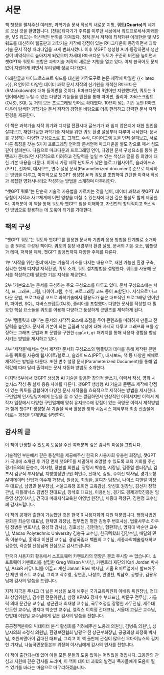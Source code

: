
# 서문 {.unnumbered}

책 첫장을 펼쳐주신 여러분, 과학기술 문서 작성의 새로운 지평, **쿼토(Quarto)**의 세계로 오신 것을 환영합니다. (전동)타자기가 주류를 이루던 세상에서 워드프로세서(아래한글, MS 워드)는 혁신적인 변화를 가져왔다. 정적 문서 저작에 최적화된 아래한글 및 MS 워드를 대신하여 웹출판과 과학기술 저작에 강점이 있는 R마크다운이 등장하면서 과학기술 문서 작성 패러다임을 크게 변화시켰다. 이후 챗GPT 생성형 AI가 등장하면서 생산성이 비약적으로 높아지게 되었으며 차세대 R마크다운 쿼토가 꾸준히 버전을 높이면서 챗GPT와 쿼토의 조합은 과학기술 저작의 새로운 지평을 열고 있다. 이제 한국어도 문제없이 지원하게 되면서 우리곁에 성큼 다가왔다.

아래한글과 마이크로소프트 워드를 대신한 저작도구로 논문 제작에 탁월한 {{< latex >}}, R 언어로 다양한 데이터 과학 문서 저작의 신기원을 개척한 R마크다운(RMarkdown)에 대해 들어봤을 것이다. R마크다운이 R언어만 지원했다면, 쿼토는 R 언어에서만 누릴 수 있는 다양한 기능들을 엔진을 통해 파이썬, 줄리아, 자바스크립트(OJS), SQL 등 거의 모든 프로그래밍 언어로 확대했다. 10년이 넘는 기간 동안 R마크다운이 탐색한 과학기술 문서 저작의 경험을 바탕으로 더욱 편리하고 강력한 문서 저작 환경을 제공한다.

이 책은 과학기술 저작 위기와 디지털 전환시대 글쓰기가 왜 쉽지 않은지에 대한 원인을 살펴보고, 재현가능한 과학기술 저작을 위한 쿼토 환경 설정부터 다루며 시작한다. 문서를 구성하는 다양한 구성요소로 표, 그래프, 수식, 다이어그램 등을 먼저 살펴보고, 서로다른 특징을 갖는 5가지 프로그래밍 언어와 문서언어 마크다운을 별도 장으로 떼서 심도 깊이 살펴본다. 다음으로 마크다운과 프로그래밍 언어, 다양한 문서 구성요소를 통해 콘텐츠가 준비되면 시각적으로 미려하고 전달력을 높일 수 있는 색상과 글꼴 등 외양에 대한 기본 내용을 다룬다. 이어서 가장 제작 난이도가 낮은 블로그/웹사이트, 슬라이드쇼(PPT), 전자책, 대시보드, 변수 설정 문서(Parameterized document) 순으로 제작하는 방법을 다루고, 마지막으로 챗GPT 생성형 AI와 쿼토를 조합하여 간단한 이력서 작성과 복잡한 영화시나리오 작성하는 방법을 소개하며 마무리한다.

"챗GPT 쿼토"는 단순히 기술적 사용법을 가르치는 것을 넘어, 
데이터 과학과 챗GPT AI 융합이 저작과 사고체계에 어떤 영향을 미칠 수 있는지에 대한 깊은 통찰도
함께 제공한다. 여러분이 이 책을 통해 쿼토와 챗GPT 힘을 이해하고, 자신만의 창의적이고 혁신적인 방법으로 활용하는 데 도움이 되기를 기대한다.


## 책의 구성

"챗GPT 쿼토"는 쿼토와 챗GPT를 활용한 문서화 기법과 응용 방법을 단계별로 소개하는 총 5부로 구성된 책이다. 쿼토의 등장 배경부터 환경 설정, 문서의 기본 요소, 템플릿과 테마, 저작물 제작, 챗GPT 활용법까지 다양한 주제를 다룬다.

1부 '시작을 위한 준비'에서는 기술적 기초를 다지는 내용으로, 재현 가능한 환경 구축, 심각한 현재 디지털 저작환경, 쿼토 소개, 쿼토 설치방법을 설명한다. 쿼토를 사용해 문서를 작성하고데 필요한 기본 지식을 제공한다.

2부 '기본요소'는 문서를 구성하는 주요 구성요소를 다루고 있다. 문서 구성요소에는 서식, 표, 그래프, 그림, 다이어그램, 수식, 프로그래밍 코드 등이 포함된다. 서식으로 마크다운 문법, 프로그래밍 코드로 과학기술에서 활용도가 높은 대표적인 프로그래밍 언어인 R, 파이썬, SQL, 자바스크립트(OJS), 줄리아를 포함했다. 다양한 문서를 작성할 때 필요한 핵심 요소들을 쿼토를 이용해 다양하고 풍성하게 콘텐츠를 제작하게 된다.

3부 '템플릿과 테마'는 문서의 시각적 요소에 초점을 두어 콘텐츠를 미려하게 만들고 전달력을 높인다. 문서의 기본이 되는 글꼴과 색상에 대해 자세히 다루고 그래프와 표를 상징하는 그래프 문법과 표 문법을 구현한 `ggplot`, `gt` 패키지를 통해 사용자 경험을 향상시키는 방법을 제시하고 있다.

4부 '저작물'에서는 앞서 제작한 문서화 구성요소와 템플릿과 테마를 통해 제작된 콘텐츠를 쿼토를 사용해 웹사이트/블로그, 슬라이드쇼(PPT), 대시보드, 책 등 다양한 매체로 제작하는 방법을 다룬다. 또한 변수 설정 문서(Parameterized Document)를 통해 입력값에 따라 달리 출력되는 문서 자동화 방법도 소개한다.

마지막 5부에서 챗GPT 생성형 AI 기술을 활용한 창의적 글쓰기, 이력서 작성, 영화 시높시스 작성 등 실제 응용 사례를 다룬다. 챗GPT 생성형 AI 기술과 콘텐츠 제작에 강점이 있는 쿼토를 결합하여 다양한 문서 저작물을 효육적으로 제작하는 방법을 제시한다. 구인업체 인사담당자에게 눈길을 끌 수 있는 깔끔하면서 인상적인 이력서지만 이력서 제작자 입장에서 다양한 구인업체에 맞춰 유지보수에 강점이 있는 국영문 이력서 제작방법과 함께 챗GPT 생성형 AI 기술을 적극 활용한 영화 시놉시스 제작부터 최종 산출물에 이르는 과정을 단계별로 설명한다.

## 감사의 글 {.unnumbered}

이 책이 탄생할 수 있도록 도움을 주신 여러분께 깊은 감사의 마음을 표합니다.

기술적인 부분에서 깊은 통찰력을 제공해주신 한국 R 사용자회 유충현 회장님, 챗GPT가 국내에 소개된 후 가장 먼저 챗GPT를 세밀하게 조명할 수 있도록 교육 기회를 주신 경기도의회 문승호, 이자형, 장한별 의원님, 광명시 박승원 시장님, 김종업 센터장님, 김포시 김규식 부시장님, 지방행정연구원 최인수, 전대욱, 김필, 주희진  박사님, 경기도청 AI빅데이터 산업과 이수재 과장님, 원금동, 최정환, 윤여찬 팀장님, 나이스 디앤알 박정우 대표님, 남영민 본부장님, 서울교육청 조희연 교육감님, 양신호 원장님, 김선자 장학관님, 디플래닉스 김범진 전대표님, 장석호 대표님, 이용빈님, 경기도 경제과학진흥원 임문영 상임이사님, 건국대 미래지식교육원 이영범 원장님, 세종대 곽창규, 김현정 교수님께 감사드립니다.

이 책의 공개와 출판이 가능했던 것은 한국 R 사용자회의 지원 덕분입니다. 행정사법인 광화문 최순영 대표님, 한채민 과장님, 법무법인 평안 김형주 변호사님, 법률사무소 하우림 정병운 변호사님, 홍성학 감사님, 김호성님, 김현철님, 형환희님, 명지대 박순만 교수님, Macao Polytechnic University 김송규 교수님, 한국텍학회 김강수님, 배달의 민족 이봉호님, 홍익대 이현진 교수님, 경상국립대 백원희 교수님, 세종과학예술영재학교 김종헌, 곽승철 선생님께 진심으로 감사드립니다. 

한국 R 사용자회 활동에서 소프트웨어 카펜트리의 영향은 결코 무시할 수 없습니다. 소프트웨어 카펜트리를 설립한 Greg Wilson 박사님, 카펜트리 재단의 Kari Jordan 박사님, AsiaR 커뮤니티를 이끌고 계신 Janani Ravi 박사님, 서울 R 미트업에서 발표해주신 제빈 웨스트 교수님, 그리고 곽수영, 장연훈, 나성호, 안영찬, 박남호, 공병규, 김용우님께 감사의 말씀을 드립니다.

지적 자극을 주시고 더 넓은 세상을 보게 해주신 국가교육위원회 이배용 위원장님, 정대화 상임위원님, 김수환 전문위원님, 삼정 KPMG 장지수 부대표님, 박문구 전무님, 가톨릭 의대 문건웅 교수님, 성균관대 최재성 교수님, 국무조정실 장명헌 사무관님, 제주대 안도현 교수님, 명지대 박순만 교수님, 엘릭스 이희정 전대표님, 서울대 고길곤 교수님, 한밭대 이원일 교수님에게 깊은 감사의 말씀을 전합니다.

공공정책분야의 빅데이터 분석 활성화를 격려해주신 노웅래 의원님, 김병욱 의원님, 성남시의회 조정식 의원님, 환경보전협회 남광우 전 상근부회장님, 공공의창 최정묵 박사님, 조원씨앤아이 김대진 대표님, 
그리고 이 책 출판에 관심이 많으신 오마이뉴스의 김지현 기자님, 나눔국민운동본부 위정희 이사님에게 감사의 인사를 전합니다.

이 책이 출간되는데 있어 이들 모든 분들의 도움 없이는 어려웠을 것입니다. 그동안의 관심과 지원에 깊은 감사를 드리며, 이 책이 데이터 과학의 발전과 독자들에게 도움이 될 수 있기를 바라는 마음으로 마무리하겠습니다.




